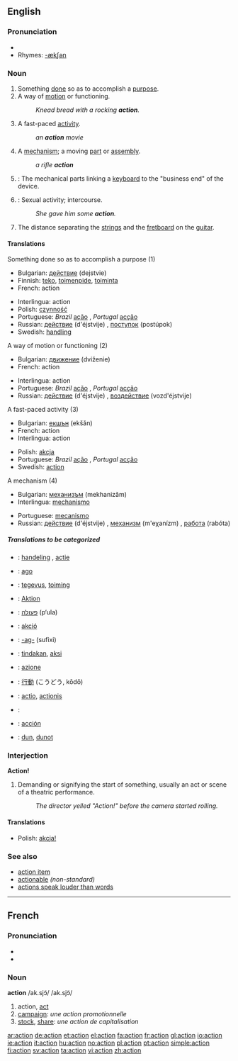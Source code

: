 ==English==

===Pronunciation===
*{{audio|en-us-action.ogg|Audio (US)}}
*Rhymes: [[Rhymes:English:-ækʃən|-ækʃən]]

===Noun===
{{en-noun}} 

# Something [[done]] so as to accomplish a [[purpose]].
# A way of [[motion]] or functioning.
#: ''Knead bread with a rocking '''action'''.''
# A fast-paced [[activity]].
#: ''an '''action''' movie''
# A [[mechanism]]; a moving [[part]] or [[assembly]].
#: ''a rifle '''action'''''
# {{music}}: The mechanical parts linking a [[keyboard]] to the "business end" of the device.
# {{slang}}: Sexual activity; intercourse.
#: ''She gave him some '''action'''.''
# The distance separating the [[strin]]gs and the [[fretboard]] on the [[guitar]].

====Translations====
;Something done so as to accomplish a purpose (1)
{{top}}
*Bulgarian: [[действие]] (dejstvie) {{n}}
*Finnish: [[teko]], [[toimenpide]], [[toiminta]]
*French: action {{f}}
{{mid}}
*Interlingua: action
*Polish: [[czynność]] {{f}}
*Portuguese: ''Brazil'' [[ação]] {{f}}, ''Portugal'' [[acção]] {{f}}
*Russian: [[действие]] (d'éjstvije) {{n}}, [[поступок]] (postúpok) {{m}}
*Swedish: [[handling]]
{{bottom}}

;A way of motion or functioning (2)
{{top}}
*Bulgarian: [[движение]] (dviženie) {{n}}
*French: action {{f}}
{{mid}}
*Interlingua: action
*Portuguese: ''Brazil'' [[ação]] {{f}}, ''Portugal'' [[acção]] {{f}}
*Russian: [[действие]] (d'éjstvije) {{n}}, [[воздействие]] (vozd'éjstvije) {{n}}
{{bottom}}

;A fast-paced activity (3)
{{top}}
*Bulgarian: [[екшън]] (ekšǎn) {{m}}
*French: action {{f}}
*Interlingua: action
{{mid}}
*Polish: [[akcja]] {{f}}
*Portuguese: ''Brazil'' [[ação]] {{f}}, ''Portugal'' [[acção]] {{f}}
*Swedish: [[action#Swedish|action]]
{{bottom}}

;A mechanism (4)
{{top}}
*Bulgarian: [[механизъм]] (mekhanizǎm) {{m}}
*Interlingua: [[mechanismo]]
{{mid}}
*Portuguese: [[mecanismo]] {{m}}
*Russian: [[действие]] (d'éjstvije) {{n}}, [[механизм]] (m'eχanízm) {{m}}, [[работа]] (rabóta) {{f}}
{{bottom}}

=====Translations to be categorized=====
{{checktrans}}
{{top}}
*{{ttbc|Dutch}}: [[handeling]] {{f}}, [[actie]] {{f}}
*{{ttbc|Esperanto}}: [[ago]]
*{{ttbc|Estonian}}: [[tegevus]], [[toiming]]
*{{ttbc|German}}: [[Aktion]] {{f}}
*{{ttbc|Hebrew}}: [[פעולה]] (p‘ula) {{f}}
*{{ttbc|Hungarian}}: [[akció]]
*{{ttbc|Ido}}: [[-ag-]] (sufixi)
*{{ttbc|Indonesian}}: [[tindak]]an, [[aksi]]
*{{ttbc|Italian}}: [[azione]] {{f}}
{{mid}}
*{{ttbc|Japanese}}: [[行動]] (こうどう, kōdō)
*{{ttbc|Latin}}: [[actio]], [[actionis]]
*{{ttbc|Polish}}: 
*{{ttbc|Spanish}}: [[acción]] {{f}}
*{{ttbc|Volapük}}: [[dun]], [[dunot]]
{{bottom}}

===Interjection===
'''Action!'''
# Demanding or signifying the start of something, usually an act or scene of a theatric performance.
#: ''The director yelled "Action!" before the camera started rolling.''

====Translations====
*Polish: [[akcja!]]

===See also===
*[[action item]]
*[[actionable]] ''(non-standard)''
*[[actions speak louder than words]]

----

==French==

===Pronunciation===
*{{IPA|/ak.sjɔ̃/}}
*{{SAMPA|/ak.sjO~/}}

===Noun===
'''action''' /ak.sjɔ̃/ /ak.sjɔ̃/ {{f}}
# action, [[act]]
# [[campaign]]: ''une action promotionnelle''
# [[stock]], [[share]]: ''une action de capitalisation''

[[ar:action]]
[[de:action]]
[[et:action]]
[[el:action]]
[[fa:action]]
[[fr:action]]
[[gl:action]]
[[io:action]]
[[ie:action]]
[[it:action]]
[[hu:action]]
[[no:action]]
[[pl:action]]
[[pt:action]]
[[simple:action]]
[[fi:action]]
[[sv:action]]
[[ta:action]]
[[vi:action]]
[[zh:action]]